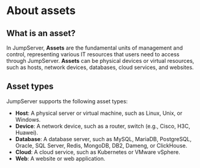 # About assets

## What is an asset?

In JumpServer, **Assets** are the fundamental units of management and control, representing various IT resources that users need to access through JumpServer. **Assets** can be physical devices or virtual resources, such as hosts, network devices, databases, cloud services, and websites.

## Asset types
JumpServer supports the following asset types:
* **Host**: A physical server or virtual machine, such as Linux, Unix, or Windows.
* **Device**: A network device, such as a router, switch (e.g., Cisco, H3C, Huawei).
* **Database**: A database server, such as MySQL, MariaDB, PostgreSQL, Oracle, SQL Server, Redis, MongoDB, DB2, Dameng, or ClickHouse.
* **Cloud**: A cloud service, such as Kubernetes or VMware vSphere.
* **Web**: A website or web application.
